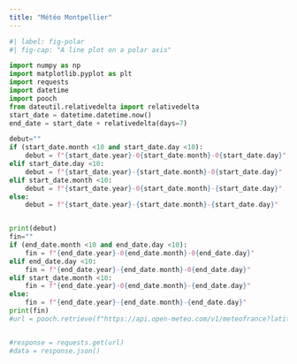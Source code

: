 ```yaml
---
title: "Météo Montpellier"
---
```

```python
#| label: fig-polar
#| fig-cap: "A line plot on a polar axis"

import numpy as np
import matplotlib.pyplot as plt
import requests
import datetime
import pooch
from dateutil.relativedelta import relativedelta
start_date = datetime.datetime.now()
end_date = start_date + relativedelta(days=7)

debut=""
if (start_date.month <10 and start_date.day <10):
    debut = f"{start_date.year}-0{start_date.month}-0{start_date.day}"
elif start_date.day <10:
    debut = f"{start_date.year}-{start_date.month}-0{start_date.day}"
elif start_date.month <10:
    debut = f"{start_date.year}-0{start_date.month}-{start_date.day}"
else:
    debut = f"{start_date.year}-{start_date.month}-{start_date.day}"


print(debut)
fin=""
if (end_date.month <10 and end_date.day <10):
    fin = f"{end_date.year}-0{end_date.month}-0{end_date.day}"
elif end_date.day <10:
    fin = f"{end_date.year}-{end_date.month}-0{end_date.day}"
elif start_date.month <10:
    fin = f"{end_date.year}-0{end_date.month}-{end_date.day}"
else:
    fin = f"{end_date.year}-{end_date.month}-{end_date.day}"
print(fin)
#url = pooch.retrieve(f"https://api.open-meteo.com/v1/meteofrance?latitude=43.6&longitude=3.8833&hourly=temperature_2m,relativehumidity_2m,apparent_temperature,precipitation,rain,snowfall,windspeed_10m,windspeed_20m,temperature_20m&start_date={debut}&end_date={fin}",known_hash=None)


#response = requests.get(url)
#data = response.json()
```